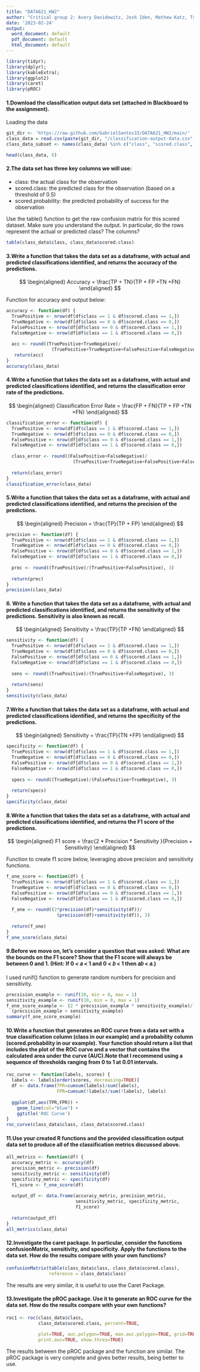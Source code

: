 ---
title: "DATA621_HW2"
author: "Critical group 2: Avery Davidowitz, Josh Iden, Mathew Katz, Tyler Brown, Gabriel Santos, John Ledesma "
date: '2023-02-24'
output:
  word_document: default
  pdf_document: default
  html_document: default
---

```{r}
library(tidyr);
library(dplyr); 
library(kableExtra);
library(ggplot2)
library(caret)
library(pROC)
```

#### 1.Download the classification output data set (attached in Blackboard to the assignment).

Loading the data

```{r}
git_dir <- 'https://raw.github.com/GabrielSantos33/DATA621_HW2/main/'
class_data = read.csv(paste(git_dir, "/classification-output-data.csv", sep = ""))
class_data_subset <- names(class_data) %in% c("class", "scored.class", "scored.probability")
```


```{r}
head(class_data, 6)
```

#### 2.The data set has three key columns we will use:

- class: the actual class for the observation
- scored.class: the predicted class for the observation (based on a threshold of 0.5)
- scored.probability: the predicted probability of success for the observation

Use the table() function to get the raw confusion matrix for this scored dataset. Make sure you understand
the output. In particular, do the rows represent the actual or predicted class? The columns?


```{r}
table(class_data$class, class_data$scored.class)
```


#### 3.Write a function that takes the data set as a dataframe, with actual and predicted classifications identified, and returns the accuracy of the predictions.

$$
\begin{aligned}
Accuracy = \frac{TP + TN}{TP + FP +TN +FN}
\end{aligned}
$$

Function for accuracy and output below:

```{r}
accuracy <- function(df) {
  TruePositive <- nrow(df[df$class == 1 & df$scored.class == 1,])
  TrueNegative <- nrow(df[df$class == 0 & df$scored.class == 0,])
  FalsePositive <- nrow(df[df$class == 0 & df$scored.class == 1,])
  FalseNegative <- nrow(df[df$class == 1 & df$scored.class == 0,])
  
  acc <- round((TruePositive+TrueNegative)/
                 (TruePositive+TrueNegative+FalsePositive+FalseNegative), 3)
   return(acc)
}
accuracy(class_data)
```

#### 4.Write a function that takes the data set as a dataframe, with actual and predicted classifications identified, and returns the classification error rate of the predictions.

$$
\begin{aligned}
Classification Error Rate = \frac{FP + FN}{TP + FP +TN +FN}
\end{aligned}
$$

```{r}
classification_error <- function(df) {
  TruePositive <- nrow(df[df$class == 1 & df$scored.class == 1,])
  TrueNegative <- nrow(df[df$class == 0 & df$scored.class == 0,])
  FalsePositive <- nrow(df[df$class == 0 & df$scored.class == 1,])
  FalseNegative <- nrow(df[df$class == 1 & df$scored.class == 0,])
  
  class_error <- round((FalsePositive+FalseNegative)/
                         (TruePositive+TrueNegative+FalsePositive+FalseNegative), 3)
  
  return(class_error)
}
classification_error(class_data)
```

#### 5.Write a function that takes the data set as a dataframe, with actual and predicted classifications identified, and returns the precision of the predictions.

$$
\begin{aligned}
Precision = \frac{TP}{TP + FP}
\end{aligned}
$$

```{r}

precision <- function(df) {
  TruePositive <- nrow(df[df$class == 1 & df$scored.class == 1,])
  TrueNegative <- nrow(df[df$class == 0 & df$scored.class == 0,])
  FalsePositive <- nrow(df[df$class == 0 & df$scored.class == 1,])
  FalseNegative <- nrow(df[df$class == 1 & df$scored.class == 0,])
  
  prec <- round((TruePositive)/(TruePositive+FalsePositive), 3)
  
  return(prec)
}
precision(class_data)
```

#### 6. Write a function that takes the data set as a dataframe, with actual and predicted classifications identified, and returns the sensitivity of the predictions. Sensitivity is also known as recall.

$$
\begin{aligned}
Sensitivity = \frac{TP}{TP +FN}
\end{aligned}
$$

```{r}
sensitivity <- function(df) {
  TruePositive <- nrow(df[df$class == 1 & df$scored.class == 1,])
  TrueNegative <- nrow(df[df$class == 0 & df$scored.class == 0,])
  FalsePositive <- nrow(df[df$class == 0 & df$scored.class == 1,])
  FalseNegative <- nrow(df[df$class == 1 & df$scored.class == 0,])
  
  sens <- round((TruePositive)/(TruePositive+FalseNegative), 3)
  
  return(sens)
}
sensitivity(class_data)
```

#### 7.Write a function that takes the data set as a dataframe, with actual and predicted classifications identified, and returns the specificity of the predictions.

$$
\begin{aligned}
Sensitivity = \frac{TP}{TN +FP}
\end{aligned}
$$

```{r}

specificity <- function(df) {
  TruePositive <- nrow(df[df$class == 1 & df$scored.class == 1,])
  TrueNegative <- nrow(df[df$class == 0 & df$scored.class == 0,])
  FalsePositive <- nrow(df[df$class == 0 & df$scored.class == 1,])
  FalseNegative <- nrow(df[df$class == 1 & df$scored.class == 0,])
  
  specs <- round((TrueNegative)/(FalsePositive+TrueNegative), 3)
  
  return(specs)
}
specificity(class_data)
```

#### 8.Write a function that takes the data set as a dataframe, with actual and predicted classifications identified, and returns the F1 score of the predictions.

$$
\begin{aligned}
F1 score = \frac{2 * Precision * Sensitivity }{Precision + Sensitivity}
\end{aligned}
$$

Function to create f1 score below, leveraging above precision and sensitivity functions.

```{r}
f_one_score <- function(df) {
  TruePositive <- nrow(df[df$class == 1 & df$scored.class == 1,])
  TrueNegative <- nrow(df[df$class == 0 & df$scored.class == 0,])
  FalsePositive <- nrow(df[df$class == 0 & df$scored.class == 1,])
  FalseNegative <- nrow(df[df$class == 1 & df$scored.class == 0,])
  
  f_one <- round((2*precision(df)*sensitivity(df))/
                   (precision(df)+sensitivity(df)), 3)
  
  return(f_one)
}
f_one_score(class_data)
```

#### 9.Before we move on, let's consider a question that was asked: What are the bounds on the F1 score? Show that the F1 score will always be between 0 and 1. (Hint: If 0 < 𝑎 < 1 and 0 < 𝑏 < 1 then 𝑎𝑏 < 𝑎.)

I used runif() function to generate random numbers for precision and sensitivity.

```{r}
precsision_example <- runif(10, min = 0, max = 1)
sensitivity_example <- runif(10, min = 0, max = 1)
f_one_score_example <- (2 * precsision_example * sensitivity_example)/
  (precsision_example + sensitivity_example)
summary(f_one_score_example)
```

#### 10.Write a function that generates an ROC curve from a data set with a true classification column (class in our example) and a probability column (scored.probability in our example). Your function should return a list that includes the plot of the ROC curve and a vector that contains the calculated area under the curve (AUC).Note that I recommend using a sequence of thresholds ranging from 0 to 1 at 0.01 intervals.


```{r}
roc_curve <- function(labels, scores) {
  labels <- labels[order(scores, decreasing=TRUE)]
  df <- data.frame(TPR=cumsum(labels)/sum(labels),
                   FPR=cumsum(!labels)/sum(!labels), labels)
  
  ggplot(df,aes(TPR,FPR)) +
    geom_line(col="blue") +
    ggtitle('ROC Curve')
}
roc_curve(class_data$class, class_data$scored.class)
```

#### 11.Use your created R functions and the provided classification output data set to produce all of the classification metrics discussed above.


```{r}
all_metrics <- function(df) {
  accuracy_metric <- accuracy(df)
  precision_metric <- precision(df)
  sensitivity_metric <- sensitivity(df)
  specificity_metric <- specificity(df)
  f1_score <- f_one_score(df)
  
  output_df <- data.frame(accuracy_metric, precision_metric,
                          sensitivity_metric, specificity_metric,
                          f1_score)
  
  return(output_df)
}
all_metrics(class_data)
```


#### 12.Investigate the caret package. In particular, consider the functions confusionMatrix, sensitivity, and specificity. Apply the functions to the data set. How do the results compare with your own functions?


```{r}
confusionMatrix(table(class_data$class, class_data$scored.class),
                reference = class_data$class)
```
The results are very similar, it is useful to use the Caret Package.

#### 13.Investigate the pROC package. Use it to generate an ROC curve for the data set. How do the results compare with your own functions?


```{r, message=TRUE}
roc1 <- roc(class_data$class,
            class_data$scored.class, percent=TRUE,
            
            plot=TRUE, auc.polygon=TRUE, max.auc.polygon=TRUE, grid=TRUE,
            print.auc=TRUE, show.thres=TRUE)
```

The results between the pROC package and the function are similar. The pROC package is very complete and gives better results, being better to use.
